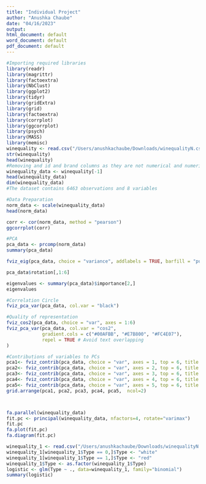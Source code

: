 ```yaml
---
title: "Individual Project"
author: "Anushka Chaube"
date: "04/16/2023"
output:
html_document: default
word_document: default
pdf_document: default
---
```


```r
#Importing required libraries
library(readr)
library(magrittr)
library(factoextra)
library(NbClust)
library(ggplot2)
library(tidyr)
library(gridExtra)
library(grid)
library(factoextra)
library(corrplot)
library(ggcorrplot)
library(psych)
library(MASS)
library(memisc)
winequality <- read.csv("/Users/anushkachaube/Downloads/winequalityN.csv")
str(winequality)
head(winequality)
#Removing and id and brand columns as they are not numerical and numerical can only be used for analysis
winequality_data <- winequality[-1]
head(winequality_data)
dim(winequality_data)
#The dataset contains 6463 observations and 8 variables

#Data Preparation
norm_data <- scale(winequality_data)
head(norm_data)

corr <- cor(norm_data, method = "pearson")
ggcorrplot(corr)

#PCA
pca_data <- prcomp(norm_data)
summary(pca_data)

fviz_eig(pca_data, choice = "variance", addlabels = TRUE, barfill = "purple", linecolor = "black")

pca_data$rotation[,1:6]

eigenvalues <- summary(pca_data)$importance[2,]
eigenvalues

#Correlation Circle
fviz_pca_var(pca_data, col.var = "black")

#Quality of representation
fviz_cos2(pca_data, choice = "var", axes = 1:6)
fviz_pca_var(pca_data, col.var = "cos2",
             gradient.cols = c("#00AFBB", "#E7B800", "#FC4E07"), 
             repel = TRUE # Avoid text overlapping
)

#Contributions of variables to PCs
pca1<- fviz_contrib(pca_data, choice = "var", axes = 1, top = 6, title = "PCA1")
pca2<- fviz_contrib(pca_data, choice = "var", axes = 2, top = 6, title = "PCA2")
pca3<- fviz_contrib(pca_data, choice = "var", axes = 3, top = 6, title = "PCA3")
pca4<- fviz_contrib(pca_data, choice = "var", axes = 4, top = 6, title = "PCA4")
pca5<- fviz_contrib(pca_data, choice = "var", axes = 5, top = 6, title = "PCA5")
grid.arrange(pca1, pca2, pca3, pca4, pca5,  ncol=2)



fa.parallel(winequality_data)
fit.pc <- principal(winequality_data, nfactors=4, rotate="varimax")
fit.pc
fa.plot(fit.pc)
fa.diagram(fit.pc)

winequality_1 <- read.csv("/Users/anushkachaube/Downloads/winequalityN.csv")
winequality_1[winequality_1$Type == 0,]$Type <- "white"
winequality_1[winequality_1$Type == 1,]$Type <- "red"
winequality_1$Type <- as.factor(winequality_1$Type)
logistic <- glm(Type ~ ., data=winequality_1, family="binomial")
summary(logistic)

```

